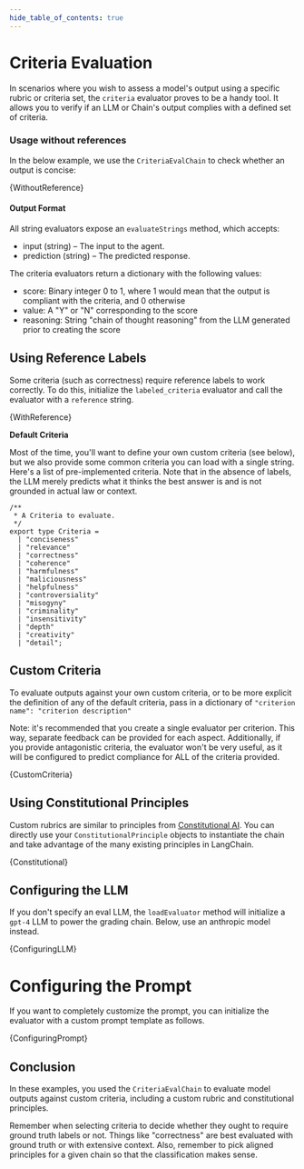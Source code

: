 ```yaml
---
hide_table_of_contents: true
---
```



# Criteria Evaluation

In scenarios where you wish to assess a model's output using a specific rubric or criteria set, the `criteria` evaluator proves to be a handy tool. It allows you to verify if an LLM or Chain's output complies with a defined set of criteria.


### Usage without references

In the below example, we use the `CriteriaEvalChain` to check whether an output is concise:

<CodeBlock language="typescript">{WithoutReference}</CodeBlock>


#### Output Format

All string evaluators expose an `evaluateStrings` method, which accepts:

- input (string) – The input to the agent.
- prediction (string) – The predicted response.

The criteria evaluators return a dictionary with the following values:
- score: Binary integer 0 to 1, where 1 would mean that the output is compliant with the criteria, and 0 otherwise
- value: A "Y" or "N" corresponding to the score
- reasoning: String "chain of thought reasoning" from the LLM generated prior to creating the score


## Using Reference Labels

Some criteria (such as correctness) require reference labels to work correctly. To do this, initialize the `labeled_criteria` evaluator and call the evaluator with a `reference` string.

<CodeBlock language="typescript">{WithReference}</CodeBlock>


**Default Criteria**

Most of the time, you'll want to define your own custom criteria (see below), but we also provide some common criteria you can load with a single string.
Here's a list of pre-implemented criteria. Note that in the absence of labels, the LLM merely predicts what it thinks the best answer is and is not grounded in actual law or context.

```
/**
 * A Criteria to evaluate.
 */
export type Criteria =
  | "conciseness"
  | "relevance"
  | "correctness"
  | "coherence"
  | "harmfulness"
  | "maliciousness"
  | "helpfulness"
  | "controversiality"
  | "misogyny"
  | "criminality"
  | "insensitivity"
  | "depth"
  | "creativity"
  | "detail";

```


## Custom Criteria

To evaluate outputs against your own custom criteria, or to be more explicit the definition of any of the default criteria, pass in a dictionary of `"criterion name": "criterion description"`

Note: it's recommended that you create a single evaluator per criterion. This way, separate feedback can be provided for each aspect. Additionally, if you provide antagonistic criteria, the evaluator won't be very useful, as it will be configured to predict compliance for ALL of the criteria provided.


<CodeBlock language="typescript">{CustomCriteria}</CodeBlock>


## Using Constitutional Principles

Custom rubrics are similar to principles from [Constitutional AI](https://arxiv.org/abs/2212.08073). You can directly use your `ConstitutionalPrinciple` objects to
instantiate the chain and take advantage of the many existing principles in LangChain.


<CodeBlock language="typescript">{Constitutional}</CodeBlock>


## Configuring the LLM

If you don't specify an eval LLM, the `loadEvaluator` method will initialize a `gpt-4` LLM to power the grading chain. Below, use an anthropic model instead.

<CodeBlock language="typescript">{ConfiguringLLM}</CodeBlock>


# Configuring the Prompt

If you want to completely customize the prompt, you can initialize the evaluator with a custom prompt template as follows.


<CodeBlock language="typescript">{ConfiguringPrompt}</CodeBlock>



## Conclusion

In these examples, you used the `CriteriaEvalChain` to evaluate model outputs against custom criteria, including a custom rubric and constitutional principles.

Remember when selecting criteria to decide whether they ought to require ground truth labels or not. Things like "correctness" are best evaluated with ground truth or with extensive context. Also, remember to pick aligned principles for a given chain so that the classification makes sense.
